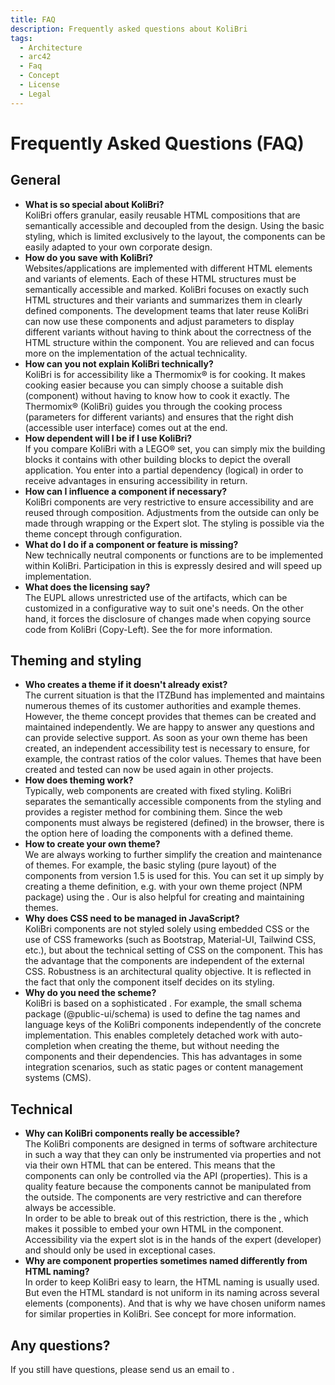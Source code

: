 ```yaml
---
title: FAQ
description: Frequently asked questions about KoliBri
tags:
  - Architecture
  - arc42
  - Faq
  - Concept
  - License
  - Legal
---
```



# Frequently Asked Questions (FAQ)

## General

- **What is so special about KoliBri?**<br/>
  KoliBri offers granular, easily reusable HTML compositions that are semantically accessible and decoupled from the design. Using the basic styling, which is limited exclusively to the layout, the components can be easily adapted to your own corporate design.
- **How do you save with KoliBri?**<br/>
  Websites/applications are implemented with different HTML elements and variants of elements. Each of these HTML structures must be semantically accessible and marked. KoliBri focuses on exactly such HTML structures and their variants and summarizes them in clearly defined components. The development teams that later reuse KoliBri can now use these components and adjust parameters to display different variants without having to think about the correctness of the HTML structure within the component. You are relieved and can focus more on the implementation of the actual technicality.<br/>
- **How can you not explain KoliBri technically?**<br/>
  KoliBri is for accessibility like a Thermomix® is for cooking. It makes cooking easier because you can simply choose a suitable dish (component) without having to know how to cook it exactly. The Thermomix® (KoliBri) guides you through the cooking process (parameters for different variants) and ensures that the right dish (accessible user interface) comes out at the end.
- **How dependent will I be if I use KoliBri?**<br/>
  If you compare KoliBri with a LEGO® set, you can simply mix the building blocks it contains with other building blocks to depict the overall application. You enter into a partial dependency (logical) in order to receive advantages in ensuring accessibility in return.
- **How can I influence a component if necessary?**<br/>
  KoliBri components are very restrictive to ensure accessibility and are reused through composition. Adjustments from the outside can only be made through wrapping or the Expert slot. The styling is possible via the theme concept through configuration.
- **What do I do if a component or feature is missing?**<br/>
  New technically neutral components or functions are to be implemented within KoliBri. Participation in this is expressly desired and will speed up implementation.
- **What does the licensing say?**<br/>
  The EUPL allows unrestricted use of the artifacts, which can be customized in a configurative way to suit one's needs.
  On the other hand, it forces the disclosure of changes made when copying source code from KoliBri (Copy-Left).
  See the <KolLink _label="License" _href="/en/docs/project/license" /> for more information.

## Theming and styling

- **Who creates a theme if it doesn't already exist?**<br/>
  The current situation is that the ITZBund has implemented and maintains numerous themes of its customer authorities and example themes. However, the theme concept provides that themes can be created and maintained independently. We are happy to answer any questions and can provide selective support. As soon as your own theme has been created, an independent accessibility test is necessary to ensure, for example, the contrast ratios of the color values. Themes that have been created and tested can now be used again in other projects.
- **How does theming work?**<br/>
  Typically, web components are created with fixed styling. KoliBri separates the semantically accessible components from the styling and provides a register method for combining them. Since the web components must always be registered (defined) in the browser, there is the option here of loading the components with a defined theme.
- **How to create your own theme?**<br/>
  We are always working to further simplify the creation and maintenance of themes. For example, the basic styling (pure layout) of the components from version 1.5 is used for this. You can set it up simply by creating a theme definition, e.g. with your own theme project (NPM package) using the <KolLink _label="TS file" _href="https://github.com/public-ui/kolibri/blob/45726c50d7f28c9c595442b2241582816eca5670/packages/create-kolibri/templates/kolibri-library/packages/components/src/global/script.ts#L8" _target="_blank" />. Our <KolLink _label="Theme Designer" _href="/designer/" _target="_blank" /> is also helpful for creating and maintaining themes.
- **Why does CSS need to be managed in JavaScript?**<br/>
  KoliBri components are not styled solely using embedded CSS or the use of CSS frameworks (such as Bootstrap, Material-UI, Tailwind CSS, etc.), but
  about the technical setting of CSS on the component. This has the advantage that the components are independent of the external CSS. Robustness is an architectural quality objective. It is reflected in the fact that only the component itself decides on its styling.
- **Why do you need the scheme?**<br/>
  KoliBri is based on a sophisticated <KolLink _href="/en/docs/concepts/architecture" _label="Architecture" />. For example, the small schema package (@public-ui/schema) is used to define the tag names and language keys of the KoliBri components independently of the concrete implementation. This enables completely detached work with auto-completion when creating the theme, but without needing the components and their dependencies. This has advantages in some integration scenarios, such as static pages or content management systems (CMS).

## Technical

- **Why can KoliBri components really be accessible?**<br/>
  The KoliBri components are designed in terms of software architecture in such a way that they can only be instrumented via properties and not via their own HTML that can be entered. This means that the components can only be controlled via the API (properties). This is a quality feature because the components cannot be manipulated from the outside. The components are very restrictive and can therefore always be accessible.<br/>
  In order to be able to break out of this restriction, there is the <KolLink _href="/en/docs/concepts/expert-slot" _label="Expert-Slot" />, which makes it possible to embed your own HTML in the component. Accessibility via the expert slot is in the hands of the expert (developer) and should only be used in exceptional cases.
- **Why are component properties sometimes named differently from HTML naming?**<br/>
  In order to keep KoliBri easy to learn, the HTML naming is usually used. But even the HTML standard is not uniform in its naming across several elements (components). And that is why we have chosen uniform names for similar properties in KoliBri. See concept <KolLink _href="/en/docs/concepts/properties" _label="Properties" /> for more information.

## Any questions?

If you still have questions, please send us an email to <KolLink _href="mailto:kolibri@itzbund.de" _label="kolibri@itzbund.de" _icons="codicon codicon-mail" />.
